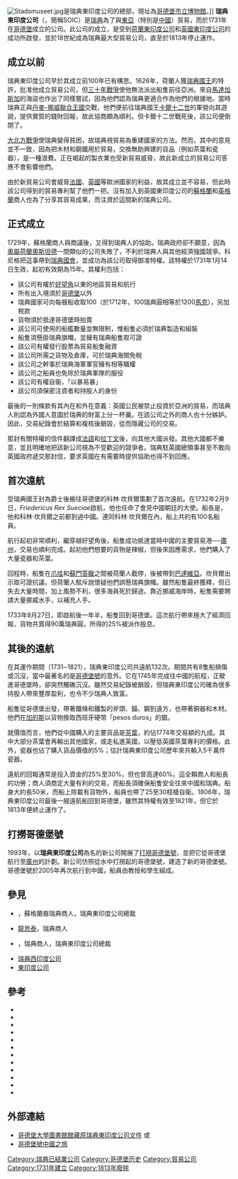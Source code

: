 [[File:Stadsmuseet.jpg|thumb]]是瑞典東印度公司的總部，現址為[[哥德堡市立博物館|哥德堡市立博物館]]。]]
'''瑞典東印度公司'''（{{lang|sv|'''Svenska Ostindiska Companiet'''}}，簡稱SOIC）是[[瑞典|瑞典]]為了與[[東亞|東亞]]（特別是[[中國|中國]]）貿易，而於1731年在[[哥德堡|哥德堡]]成立的公司。此公司的成立，是受到[[荷蘭東印度公司|荷蘭東印度公司]]和[[英國東印度公司|英國東印度公司]]的成功所啟發，並於18世紀成為瑞典最大型貿易公司，直至於1813年停止運作。

==成立以前==
瑞典東印度公司早於其成立前100年已有構思。1626年，荷蘭人{{le|威廉·尤塞林克斯|Willem Usselincx}}獲[[瑞典國王|瑞典國王]]的特許，批准他成立貿易公司，但[[三十年戰爭|三十年戰爭]]使他無法派出船隻前往亞洲。來自[[馬達加斯加|馬達加斯加]]的海盜也作出了同樣嘗試，因為他們認為瑞典更適合作為他們的根據地。當時瑞典正與[[丹麥-挪威聯合王國|丹麥-挪威聯合王國]]交戰，他們便前往瑞典國王[[卡爾十二世|卡爾十二世]]的軍營向其遊說，提供實質的錢財回報，故此協商頗為順利。但卡爾十二世戰死後，該公司便倒閉了。

[[大北方戰爭|大北方戰爭]]使瑞典變得貧困，故瑞典視貿易為重建國家的方法。然而，其中的意見並不一致，因為把木材和鋼鐵用於貿易，交換無助興建的貨品（例如茶葉和瓷器），是一種浪費。正在崛起的製衣業也受新貿易威脅，故此新成立的貿易公司答應不會影響他們。

由於新貿易公司會威脅[[法國|法國]]、[[大不列顛王國|英國]]等歐洲國家的利益，故其成立並不容易，但此時該公司得到的貿易專利幫了他們一把。沒有加入到英國東印度公司的[[蘇格蘭|蘇格蘭]]和[[英格蘭|英格蘭]]商人也為了分享其貿易成果，而注資於這間新的瑞典公司。

==正式成立==
1729年，蘇格蘭商人{{le|科林·坎貝爾 (瑞典東印度公司)|Colin Campbell (Swedish East India Company)|科林·坎貝爾}}與{{le|尼古拉斯·薩爾格倫|Niclas Sahlgren}}商議後，又得到瑞典人{{link-sv|亨里克·科尼格 (1686年–1736年)|Henrik König (1686–1736)|亨里克·科尼格}}的協助。瑞典政府卻不願意，因為[[南尼德蘭|奧屬荷蘭]][[奧斯坦德|奧斯坦德]]一間類似的公司失敗了，不利於瑞典人與其他經濟強國競爭。科尼格把這事帶到[[瑞典國會|瑞典國會]]，並成功為該公司取得御准特權。該特權於1731年1月14日生效，起初有效期為15年。其權利包括：

*該公司有權於[[好望角|好望角]]以東的地區貿易和航行
*所有出入境須於[[哥德堡|哥德堡]]以外
*瑞典國家可向每艘船收取100{{le|瑞典圓|Riksdaler}}（於1712年，100瑞典圓相等於1200[[馬克_(古幣)|馬克]]），另加稅款
*貨物須於抵達哥德堡時拍賣
*該公司可使用的船艦數量並無限制，惟船隻必須於瑞典製造和組裝
*船隻須懸掛瑞典旗幟，並擁有瑞典船隻取可證
*該公司有權發行股票為貿易船隻融資
*該公司所需之貨物及倉庫，可於瑞典海關免稅
*該公司之幹事於瑞典海軍軍官擁有相等職權
*該公司之船員也免除於瑞典軍隊的服役
*該公司有權自衞，「以暴易暴」
*該公司須保密注資者和持股人的身份

最後的一則條款有其內在和外在意義：英國公民被禁止投資於亞洲的貿易，而瑞典人則認為外國人意圖於瑞典的財富上分一杯羹。在該公司之外的商人也十分嫉妒。因此，交易紀錄會於結算和複核後銷毀，從而隱藏公司的交易。

那封有關特權的信件翻譯成[[法語|法語]]和[[拉丁文|拉丁文]]後，向其他大國派發。其他大國都不樂意，並且明確地把該新公司視為不受歡迎的競爭者。瑞典駐英國總領事甚至不敢向英國政府遞交那封信，要求英國在有需要時提供協助也得不到回應。

==首次遠航==
受瑞典國王封為爵士後搬往哥德堡的科林·坎貝爾策劃了首次遠航。在1732年2月9日，''Friedericus Rex Sueciae''啟航，他也任命了會見中國朝廷的大使。船長是{{link-sv|特洛爾的喬治·赫爾曼|Georg Herman af Trolle}}，他和科林·坎貝爾之前都到過中國。連同科林·坎貝爾在內，船上共約有100名船員。

航行起初非常順利，繼穿越好望角後，船隻成功抵達當時中國的主要貿易港──[[廣州|廣州]]，交易也順利完成。起初他們想要的貨物是辣椒，但後來因應需求，他們購入了大量瓷器和茶葉。

回程時，船隻在[[爪哇|爪哇]]和[[蘇門答臘|蘇門答臘]]之間被荷蘭人截停，後被帶到[[巴達維亞|巴達維亞]]。坎貝爾出示取可證抗議，但荷蘭人駁斥說懷疑他們誤懸瑞典旗幟。雖然船隻最終獲釋，但已失去大量時間，加上風勢不利，很多海員死於歸途。靠近挪威海岸時，船隻需要聘請大量挪威水手，以補充人手。

1733年8月27日，即啟航後一年半，船隻回到哥德堡。這次航行帶來極大了經濟回報，貨物共賣得90萬瑞典圓，所得的25%被派作股息。

==其後的遠航==
在其運作期間（1731─1821），瑞典東印度公司共遠航132次。期間共有8隻船損傷或沉沒，當中最著名的是[[哥德堡號|哥德堡號]]的意外。它在1745年完成往中國的航程，正駛進哥德堡時，卻突然觸礁沉沒。雖然交易紀錄被銷毀，但瑞典東印度公司確為很多持股人帶來豐厚盈利，也令不少瑞典人致富。

船隻從哥德堡出發，帶著鐵條和鐵製的斧頭、錨、鋼到遠方，也帶著銅器和木材。他們在[[加的斯|加的斯]]以貨物換取西班牙硬幣「pesos duros」的銀。

就價值而言，他們從中國購入的主要貨品是[[茶葉|茶葉]]，約佔1774年交易額的九成。其中大部分茶葉會再輸出其他國家，或走私進英國，以壓低英國茶葉專利的價格。此外，瓷器也佔了購入貨品價值的5%；估計瑞典東印度公司歷年來共輸入5千萬件瓷器。

遠航的回報通常是投入資金的25%至30%，但也曾高達60%。這全賴商人和船長的功勞；商人須商定大量有利的交易，而船長須確保船隻安全往來中國和瑞典。船身大約長50米，而船上除載有貨物外，船員也帶了25至30枝槍自衞。1806年，瑞典東印度公司最後一艘遠航船回到哥德堡，雖然其特權有效至1821年，但它於1813年便終止運作了。

==打撈哥德堡號==
{{main|哥德堡號}}
1993年，以'''瑞典東印度公司'''為名的新公司開展了[[打撈|打撈]][[哥德堡號|哥德堡號]]，並把它從哥德堡航行至[[廣州|廣州]]的計劃。新公司仿照從水中打撈起的哥德堡號，建造了新的哥德堡號。哥德堡號於2005年再次航行到中國，船員由教授和學生組成。

==參見==
*{{le|威廉·查爾摩斯 (商人)|William Chalmers (merchant)|威廉·查爾摩斯}}，蘇格蘭裔瑞典商人，瑞典東印度公司總裁
*[[龍思泰|龍思泰]]，瑞典商人
*{{le|尼古拉斯·薩爾格倫|Niclas Sahlgren}}，瑞典商人，瑞典東印度公司總裁
*[[瑞典西印度公司|瑞典西印度公司]]
*[[東印度公司|東印度公司]]

==參考==
* {{Cite book
|last1=Ahlander
|first1=Björn
|last2=Langert
|first2=Jens
|title=Skeppsboken - livet ombord på en Ostindiefarare
|trans-title=The ship's log - life aboard an East Indiaman
|language=sv
|date=2009
|publisher=Svenska ostindiska companiet
|location=Göteborg
|isbn=978-91-633-4889-1
|id={{LIBRIS|11607831}}
|ref=harv}}
* {{Cite book
|last1=Arensberg
|first1=Ingrid
|title=Ostindiefararen Götheborg seglar igen
|trans-title=The Swedish ship Götheborg sails again
|language=Swedish, English
|date=2009
|publisher=Svenska ostindiska companiet
|location=Göteborg
|isbn=978-91-633-4846-4
|id={{LIBRIS|11614816}}
|ref=harv}}
* {{Cite book
|last1=Campbell
|first1=Colin
|last2=Hallberg
|first2=Paul
|last3=Koninckx
|first3=Christian
|title=A passage to China: Colin Campbell's diary of the first Swedish East India Company expedition to Canton, 1732–33
|series=Acta Regiae Societatis scientiarum et litterarum Gothoburgensis. Humaniora, 0072-4823; 37
|date=1996
|publisher=Royal Society of Arts and Sciences (Kungl. Vetenskaps- och vitterhets-samhället)
|location=Gothenburg
|isbn=91-85252-55-7
|id={{LIBRIS|7747182}}
|ref=harv}}
* {{Cite book
|last=Frängsmyr
|first=Tore
|title=Ostindiska kompaniet: människorna, äventyret och den ekonomiska drömmen
|trans-title=The Swedish East India company: the people, the adventure and the economic dream
|language=sv
|edition=2
|date=1990
|publisher=Wiken
|location=Höganäs
|isbn=91-7024-653-X
|id={{LIBRIS|7591876}}
|ref=harv}}
* {{Cite book
|last=Högberg
|first=Staffan
|title=Utrikeshandel och sjöfart på 1700-talet: stapelvaror i svensk export och import 1738–1808
|trans-title=Foreign trade and shipping in the 18th century: goods in Swedish export and import 1738–1808
|series=Ekonomi och samhälle, 99-0119059-2
|language=sv
|date=1969
|publisher=Bonnier
|location=Stockholm
|isbn=
|id={{LIBRIS|8075889}}
|ref=harv}}
* {{Cite book
|editor1-last=Johnson
|editor1-first=Gordon
|editor2-last=Prakash
|editor2-first=Om
|title=[Indian states and the transition to colonialism], 5, European commercial enterprise in pre-colonial India
|series=[[The_New_Cambridge_History_of_India|The New Cambridge History of India]]. 2
|date=1998
|publisher=Cambridge Univ. Press
|location=Cambridge
|isbn=0-521-25758-1
|id={{LIBRIS|607418}}
|ref=harv}}
* {{Cite book
|last=Kjellberg
|first=Sven T.
|title=Svenska ostindiska compagnierna 1731–1813: kryddor, te, porslin, siden
|trans-title=The Swedish East India company 1731–1813: spice, tea, porcelain, silk
|language=sv
|edition=2
|date=1975
|publisher=Allhem
|location=Malmö
|isbn=91-7004-058-3
|id={{LIBRIS|107047}}
|ref=harv}}
* {{Cite book
|last=Koninckx
|first=Christian
|title=The first and second charters of the Swedish East India Company (1731–1766): a contribution to the maritime, economic and social history of north-western Europe in its relationships with the Far East
|trans-title=
|date=1980
|publisher=Van Ghemmert
|location=Kortrijk
|id={{LIBRIS|218016}}
|ref=harv}}
* {{Cite book
|last=Lindqvist
|first=Herman
|title=Historien om ostindiefararna
|trans-title=The story of the East Indiamen
|language=sv
|date=2002
|publisher=Hansson & Lundvall
|location=Gothenburg
|isbn=91-85023-02-7
|id={{LIBRIS|8843398}}
|ref=harv}}
* {{Cite book
|last=Milburn
|first=William
|title=Oriental commerce: containing a geographical description of the principal places in the East Indies, China, and Japan, with their produce, manufactures, and trade.
|url=https://archive.org/details/in.ernet.dli.2015.181513
|date=1813
|publisher=Black, Parry, and Co.
|location=London
|isbn=
|id={{LIBRIS|13784206}}
|ref=harv}}
* {{cite journal|last1=Rose
|first1=Sven-Erik
|title=The funny business of the Swedish East India Company: gender and imperial joke-work in Jacob Wallenberg's travel writing
|journal=Eighteenth-century studies (Print)
|date=2000
|volume=1999/2000 (33)
|pages=217–232
|publisher=University of California Press, 1967–
|location=Berkeley
|id={{LIBRIS|3363374}}
|issn=0013-2586
|ref=harv}}
* {{cite journal
|last1=Zethelius
|first1=Gustaf A.
|title=Stockholms-varven under 1700-talet.
|trans-title=The wharfs of Stockholm during the 18th century.
|journal=Sjöhistorisk årsbok 1955–56
|date=1956
|pages=57–102
|publisher=Sjöhistoriska museet
|location=Stockholm
|id={{LIBRIS|9878825}}
|issn=0349-019X
|ref=harv}}

== 外部連結 ==
*[http://www.ub.gu.se/samlingar/handskrift/ostindie/index.xml 哥德堡大學圖書館館藏原瑞典東印度公司文件] {{Wayback|url=http://www.ub.gu.se/samlingar/handskrift/ostindie/index.xml |date=20190519030115 }}{{sv}}或{{en}}
*[http://www.soic.se/ 哥德堡號中國之旅] {{Wayback|url=http://www.soic.se/ |date=20210125020016 }}{{zh-cn}}
{{特许公司}}
{{Authority control}}

[[Category:瑞典已結業公司|Category:瑞典已結業公司]]
[[Category:哥德堡历史|Category:哥德堡历史]]
[[Category:貿易公司|Category:貿易公司]]
[[Category:1731年建立|Category:1731年建立]]
[[Category:1813年廢除|Category:1813年廢除]]
